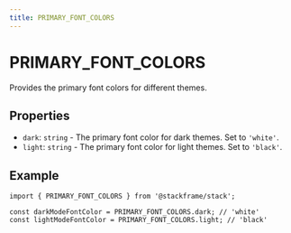 ```yaml
---
title: PRIMARY_FONT_COLORS
---
```


# PRIMARY_FONT_COLORS

Provides the primary font colors for different themes.

## Properties

- `dark`: `string` - The primary font color for dark themes. Set to `'white'`.
- `light`: `string` - The primary font color for light themes. Set to `'black'`.

## Example

```tsx
import { PRIMARY_FONT_COLORS } from '@stackframe/stack';

const darkModeFontColor = PRIMARY_FONT_COLORS.dark; // 'white'
const lightModeFontColor = PRIMARY_FONT_COLORS.light; // 'black'
```